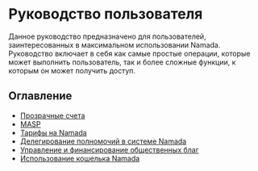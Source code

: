 # Руководство пользователя

Данное руководство предназначено для пользователей, заинтересованных в максимальном использовании Namada. Руководство включает в себя как самые простые операции, которые может выполнить пользователь, так и более сложные функции, к которым он может получить доступ.

## Оглавление

- [Прозрачные счета](prozrachnye-scheta/)
- [MASP](masp/)
- [Тарифы на Namada](tarify-namada.md)
- [Делегирование полномочий в системе Namada](delegirovanie-doli.md)
- [Управление и финансирование общественных благ](golosovanie/)
- [Использование кошелька Namada](rukovodstvo-po-rabote-s-koshelkom-namada/)